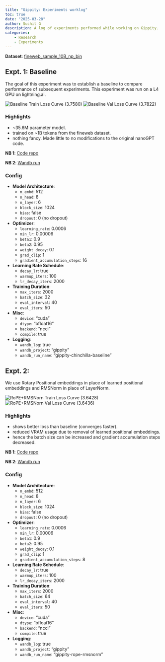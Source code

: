 ```yaml
---
title: "Gippity: Experiments worklog"
toc: true
date: "2025-03-28"
author: Suchit G
description: A log of experiments performed while working on Gippity.
categories:
    - Research
    - Experiments
---
```


**Dataset**: [fineweb_sample_10B_np_bin](https://huggingface.co/datasets/asquirous/fineweb_sample_10B_np_bin)

## Expt. 1: Baseline

The goal of this experiment was to establish a baseline to compare performance of subsequent experiments. This experiment was run on a L4 GPU on lightning.ai.

![Baseline Train Loss Curve (3.7580)](./gippity_baseline.png)
![Baseline Val Loss Curve (3.7822)](./gippity_baseline_val.png)

### Highlights
- ~35.6M parameter model.
- trained on ~1B tokens from the fineweb dataset.
- nothing fancy. Made little to no modifications to the original nanoGPT code.

**NB 1**: [Code repo](https://github.com/SuchitG04/gippity/tree/master)

**NB 2**: [Wandb run](https://wandb.ai/suchitg04/gippity/runs/k4aj5xe6/overview)

### Config
- **Model Architecture**:
  - `n_embd`: 512 
  - `n_head`: 8 
  - `n_layer`: 6 
  - `block_size`: 1024 
  - `bias`: false 
  - `dropout`: 0 (no dropout)

- **Optimizer**:
  - `learning_rate`: 0.0006
  - `min_lr`: 0.00006
  - `beta1`: 0.9
  - `beta2`: 0.95
  - `weight_decay`: 0.1
  - `grad_clip`: 1
  - `gradient_accumulation_steps`: 16
- **Learning Rate Schedule**:
  - `decay_lr`: true
  - `warmup_iters`: 100
  - `lr_decay_iters`: 2000
- **Training Duration**:
  - `max_iters`: 2000
  - `batch_size`: 32
  - `eval_interval`: 40
  - `eval_iters`: 50

- **Misc**:
  - `device`: "cuda" 
  - `dtype`: "bfloat16" 
  - `backend`: "nccl" 
  - `compile`: true 

- **Logging**:
  - `wandb_log`: true
  - `wandb_project`: "gippity"
  - `wandb_run_name`: "gippity-chinchilla-baseline"


## Expt. 2: 

We use Rotary Positional embeddings in place of learned positional embeddings and RMSNorm in place of LayerNorm. 

![RoPE+RMSNorn Train Loss Curve (3.6428)](./gippity_ropermsnorm_train.png)
![RoPE+RMSNorn Val Loss Curve (3.6436)](./gippity_ropermsnorm_val.png)

### Highlights
- shows better loss than baseline (converges faster).
- reduced VRAM usage due to removal of learned positional embeddings.
- hence the batch size can be increased and gradient accumulation steps decreased.

**NB 1**: [Code repo](https://github.com/SuchitG04/gippity/tree/rope)

**NB 2**: [Wandb run](https://wandb.ai/suchitg04/gippity/runs/ysitmtuv/overview)

### Config
- **Model Architecture**:
  - `n_embd`: 512
  - `n_head`: 8
  - `n_layer`: 6
  - `block_size`: 1024
  - `bias`: false
  - `dropout`: 0 (no dropout)

- **Optimizer**:
  - `learning_rate`: 0.0006
  - `min_lr`: 0.00006
  - `beta1`: 0.9
  - `beta2`: 0.95
  - `weight_decay`: 0.1
  - `grad_clip`: 1
  - `gradient_accumulation_steps`: 8

- **Learning Rate Schedule**:
  - `decay_lr`: true
  - `warmup_iters`: 100
  - `lr_decay_iters`: 2000

- **Training Duration**:
  - `max_iters`: 2000
  - `batch_size`: 64
  - `eval_interval`: 40
  - `eval_iters`: 50

- **Misc**:
  - `device`: "cuda"
  - `dtype`: "bfloat16"
  - `backend`: "nccl"
  - `compile`: true

- **Logging**:
  - `wandb_log`: true
  - `wandb_project`: "gippity"
  - `wandb_run_name`: "gippity-rope-rmsnorm"
